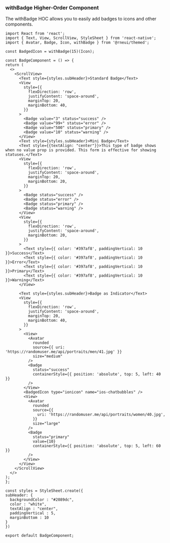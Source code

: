 <!-- To show the extra details about the Badge Component of the withBadge HOC as the autogen doesn't work for this. -->

### withBadge Higher-Order Component

The withBadge HOC allows you to easily add badges to icons and other components.

```SnackPlayer name=RNE Badge
import React from 'react';
import { Text, View, ScrollView, StyleSheet } from 'react-native';
import { Avatar, Badge, Icon, withBadge } from '@rneui/themed';

const BadgedIcon = withBadge(15)(Icon);

const BadgeComponent = () => {
return (
  <>
    <ScrollView>
      <Text style={styles.subHeader}>Standard Badge</Text>
      <View
        style={{
          flexDirection: 'row',
          justifyContent: 'space-around',
          marginTop: 20,
          marginBottom: 40,
        }}
      >
        <Badge value="3" status="success" />
        <Badge value="99+" status="error" />
        <Badge value="500" status="primary" />
        <Badge value="10" status="warning" />
      </View>
      <Text style={styles.subHeader}>Mini Badge</Text>
      <Text style={{textAlign: "center"}}>This type of badge shows when no value prop is provided. This form is effective for showing statuses.</Text>
      <View
        style={{
          flexDirection: 'row',
          justifyContent: 'space-around',
          marginTop: 20,
          marginBottom: 20,
        }}
      >
        <Badge status="success" />
        <Badge status="error" />
        <Badge status="primary" />
        <Badge status="warning" />
      </View>
      <View
        style={{
          flexDirection: 'row',
          justifyContent: 'space-around',
          marginBottom: 20,
        }}
      >
        <Text style={{ color: '#397af8', paddingVertical: 10 }}>Success</Text>
        <Text style={{ color: '#397af8', paddingVertical: 10 }}>Error</Text>
        <Text style={{ color: '#397af8', paddingVertical: 10 }}>Primary</Text>
        <Text style={{ color: '#397af8', paddingVertical: 10 }}>Warning</Text>
      </View>

      <Text style={styles.subHeader}>Badge as Indicator</Text>
      <View
        style={{
          flexDirection: 'row',
          justifyContent: 'space-around',
          marginTop: 20,
          marginBottom: 40,
        }}
      >
        <View>
          <Avatar
            rounded
            source={{ uri: 'https://randomuser.me/api/portraits/men/41.jpg' }}
            size="medium"
          />
          <Badge
            status="success"
            containerStyle={{ position: 'absolute', top: 5, left: 40 }}
          />
        </View>
        <BadgedIcon type="ionicon" name="ios-chatbubbles" />
        <View>
          <Avatar
            rounded
            source={{
              uri: 'https://randomuser.me/api/portraits/women/40.jpg',
            }}
            size="large"
          />
          <Badge
            status="primary"
            value={10}
            containerStyle={{ position: 'absolute', top: 5, left: 60 }}
          />
        </View>
      </View>
    </ScrollView>
  </>
);
};

const styles = StyleSheet.create({
subHeader: {
  backgroundColor : "#2089dc",
  color : "white",
  textAlign : "center",
  paddingVertical : 5,
  marginBottom : 10
}
})

export default BadgeComponent;
```
